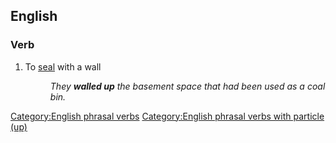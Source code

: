 ==English==

===Verb===
{{infl|en|verb|head=[[wall]] [[up]]}}

# To [[seal]] with a wall
#: ''They '''walled up''' the basement space that had been used as a coal bin.''

[[Category:English phrasal verbs]]
[[Category:English phrasal verbs with particle (up)]]